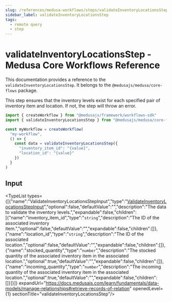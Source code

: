 ```yaml
---
slug: /references/medusa-workflows/steps/validateInventoryLocationsStep
sidebar_label: validateInventoryLocationsStep
tags:
  - remote query
  - step
---
```



# validateInventoryLocationsStep - Medusa Core Workflows Reference

This documentation provides a reference to the `validateInventoryLocationsStep`. It belongs to the `@medusajs/medusa/core-flows` package.

This step ensures that the inventory levels exist for each 
specified pair of inventory item and location. If not,
the step will throw an error.

```ts title="src/workflows/my-workflow.ts"
import { createWorkflow } from "@medusajs/framework/workflows-sdk"
import { validateInventoryLocationsStep } from "@medusajs/medusa/core-flows"

const myWorkflow = createWorkflow(
  "my-workflow",
  () => {
    const data = validateInventoryLocationsStep({
      "inventory_item_id": "{value}",
      "location_id": "{value}"
    })
  }
)
```
  

## Input

<TypeList types={[{"name":"ValidateInventoryLocationsStepInput","type":"[ValidateInventoryLocationsStepInput](../../../../types/core_flows.ValidateInventoryLocationsStepInput/page.mdx)","optional":false,"defaultValue":"","description":"The data to validate the inventory levels.","expandable":false,"children":[{"name":"inventory_item_id","type":"`string`","description":"The ID of the associated inventory item.","optional":false,"defaultValue":"","expandable":false,"children":[]},{"name":"location_id","type":"`string`","description":"The ID of the associated location.","optional":false,"defaultValue":"","expandable":false,"children":[]},{"name":"stocked_quantity","type":"`number`","description":"The stocked quantity of the associated inventory item in the associated location.","optional":true,"defaultValue":"","expandable":false,"children":[]},{"name":"incoming_quantity","type":"`number`","description":"The incoming quantity of the associated inventory item in the associated location.","optional":true,"defaultValue":"","expandable":false,"children":[]}]}]} expandUrl="https://docs.medusajs.com/learn/fundamentals/data-models/manage-relationships#retrieve-records-of-relation" openedLevel={1} sectionTitle="validateInventoryLocationsStep"/>
